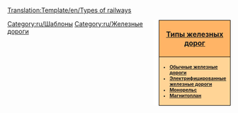 <noinclude>
[[Category:ru/Шаблоны]]
[[Translation:Template/en/Types of railways]]</noinclude><div style="float:right; padding-left:12px; background:#ffffff;">
<div style="width:150px; border:1px solid #000000; background:#ffb466; padding:5px; -moz-border-radius-topleft:5px; -moz-border-radius-topright:5px; font-size: 12pt;">
<center><strong><font size="3">[[Main/ru/Типы железных дорог|Типы железных дорог]]</font></strong></center>
</div>
<div style="width:150px;  border:1px solid black; border-top-width: 0px; background:#ffd496; padding:5px; -moz-border-radius-bottomleft:5px; -moz-border-radius-bottomright:8px; font-size: 8pt;">
<strong>
*[[Main/ru/Железные дороги|Обычные железные дороги]]<br/>
*[[Main/ru/Электрифицированные железные дороги|Электрифицированные железные дороги]]<br/>
*[[Main/ru/Монорельс|Монорельс]]<br/>
*[[Main/ru/Магнитоплан|Магнитоплан]]
</strong>
</div>
</div>
<includeonly>[[Category:ru/Железные дороги]]</includeonly>